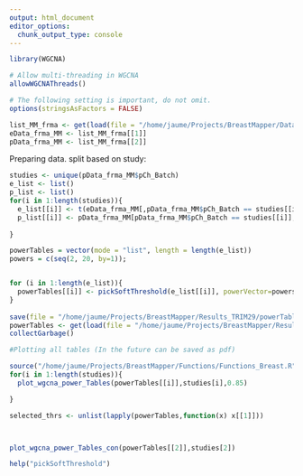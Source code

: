 ```yaml
---
output: html_document
editor_options: 
  chunk_output_type: console
---
```

```r
library(WGCNA)
```

```r
# Allow multi-threading in WGCNA
allowWGCNAThreads()

# The following setting is important, do not omit.
options(stringsAsFactors = FALSE)
```


```r
list_MM_frma <- get(load(file = "/home/jaume/Projects/BreastMapper/Data/Interm_DS/list_MM_frma.Rda"))
eData_frma_MM <- list_MM_frma[[1]]
pData_frma_MM <- list_MM_frma[[2]]
```

Preparing data. split based on study:

```r
studies <- unique(pData_frma_MM$pCh_Batch)
e_list <- list()
p_list <- list()
for(i in 1:length(studies)){
  e_list[[i]] <- t(eData_frma_MM[,pData_frma_MM$pCh_Batch == studies[[i]]])
  p_list[[i]] <- pData_frma_MM[pData_frma_MM$pCh_Batch == studies[[i]],]
  
}

powerTables = vector(mode = "list", length = length(e_list))
powers = c(seq(2, 20, by=1));


for (i in 1:length(e_list)){
  powerTables[[i]] <- pickSoftThreshold(e_list[[i]], powerVector=powers, corFnc = "bicor",networkType = "signed hybrid", blockSize = 14000,verbose = 2)
}
  
save(file = "/home/jaume/Projects/BreastMapper/Results_TRIM29/powerTables.Rda",powerTables)
powerTables <- get(load(file = "/home/jaume/Projects/BreastMapper/Results_TRIM29/powerTables.Rda"))
collectGarbage()

#Plotting all tables (In the future can be saved as pdf)

source("/home/jaume/Projects/BreastMapper/Functions/Functions_Breast.R")
for(i in 1:length(studies)){
  plot_wgcna_power_Tables(powerTables[[i]],studies[i],0.85)

}

selected_thrs <- unlist(lapply(powerTables,function(x) x[[1]]))



plot_wgcna_power_Tables_con(powerTables[[2]],studies[2])
```



```r
help("pickSoftThreshold")
```

